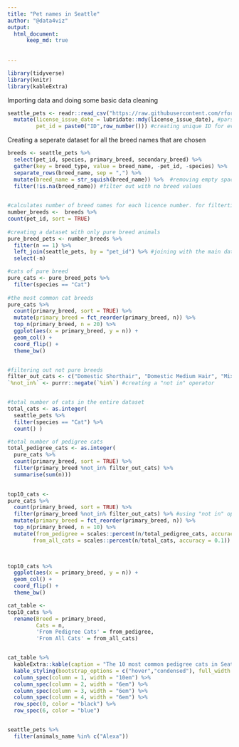 ```yaml
---
title: "Pet names in Seattle"
author: "@data4viz"
output: 
  html_document:
      keep_md: true
  
  
---
```



```r

library(tidyverse)
library(knitr)
library(kableExtra)

```


Importing data and doing some basic data cleaning

```r


seattle_pets <- readr::read_csv("https://raw.githubusercontent.com/rfordatascience/tidytuesday/master/data/2019/2019-03-26/seattle_pets.csv") %>% 
  mutate(license_issue_date = lubridate::mdy(license_issue_date), #parsing to proper date format
         pet_id = paste0("ID",row_number())) #creating unique ID for every pet

```


Creating a seperate dataset for all the breed names that are chosen


```r


breeds <- seattle_pets %>% 
  select(pet_id, species, primary_breed, secondary_breed) %>%
  gather(key = breed_type, value = breed_name, -pet_id, -species) %>%  
  separate_rows(breed_name, sep = ",") %>% 
  mutate(breed_name = str_squish(breed_name)) %>%  #removing empty spaces in breed names
  filter(!is.na(breed_name)) #filter out with no breed values
  
```


```r

#calculates number of breed names for each licence number. for filterting pure and mixed breed animals.   
number_breeds <-  breeds %>%
count(pet_id, sort = TRUE) 
  
#creating a dataset with only pure breed animals
pure_breed_pets <- number_breeds %>% 
  filter(n == 1) %>% 
  left_join(seattle_pets, by = "pet_id") %>% #joining with the main dataset 
  select(-n)

#cats of pure breed
pure_cats <- pure_breed_pets %>% 
  filter(species == "Cat")
  
#the most common cat breeds
pure_cats %>%
  count(primary_breed, sort = TRUE) %>%
  mutate(primary_breed = fct_reorder(primary_breed, n)) %>%
  top_n(primary_breed, n = 20) %>% 
  ggplot(aes(x = primary_breed, y = n)) +
  geom_col() +
  coord_flip() +
  theme_bw()


#filtering out not pure breeds
filter_out_cats <- c("Domestic Shorthair", "Domestic Medium Hair", "Mix", "Domestic Longhair") 
`%not_in%` <- purrr::negate(`%in%`) #creating a "not in" operator


#total number of cats in the entire dataset
total_cats <- as.integer( 
  seattle_pets %>%
  filter(species == "Cat") %>% 
  count() )

#total number of pedigree cats
total_pedigree_cats <- as.integer(
  pure_cats %>%
  count(primary_breed, sort = TRUE) %>%
  filter(primary_breed %not_in% filter_out_cats) %>% 
  summarise(sum(n)))
  

top10_cats <- 
pure_cats %>%
  count(primary_breed, sort = TRUE) %>%
  filter(primary_breed %not_in% filter_out_cats) %>% #using "not in" operator
  mutate(primary_breed = fct_reorder(primary_breed, n)) %>%
  top_n(primary_breed, n = 10) %>% 
  mutate(from_pedigree = scales::percent(n/total_pedigree_cats, accuracy = 0.1),
        from_all_cats = scales::percent(n/total_cats, accuracy = 0.1))

  
```


```r

top10_cats %>% 
  ggplot(aes(x = primary_breed, y = n)) +
  geom_col() +
  coord_flip() +
  theme_bw()


```



```r

cat_table <-
top10_cats %>% 
  rename(Breed = primary_breed,
         Cats = n,
         'From Pedigree Cats' = from_pedigree,
         'From All Cats' = from_all_cats)


cat_table %>% 
  kableExtra::kable(caption = "The 10 most common pedigree cats in Seattle") %>% 
  kable_styling(bootstrap_options = c("hover","condensed"), full_width = FALSE, position = "left") %>%
  column_spec(column = 1, width = "10em") %>% 
  column_spec(column = 2, width = "6em") %>% 
  column_spec(column = 3, width = "6em") %>%
  column_spec(column = 4, width = "6em") %>%
  row_spec(0, color = "black") %>% 
  row_spec(6, color = "blue")



```


```r

seattle_pets %>% 
  filter(animals_name %in% c("Alexa"))



```

